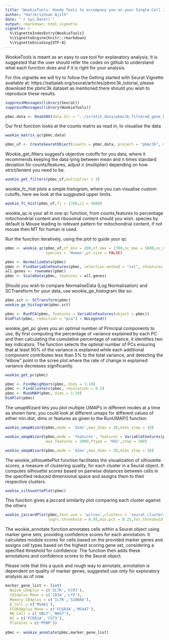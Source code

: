 ---
title: "WookieTools: Handy Tools to accompany you on your Single-Cell Journey"
author: "Harikrishnan Ajith"
date: "`r Sys.Date()`"
output: rmarkdown::html_vignette
vignette: >
  %\VignetteIndexEntry{WookieTools}
  %\VignetteEngine{knitr::rmarkdown}
  %\VignetteEncoding{UTF-8}
---

WookieTools is meant as an easy to use tool for explanatory analysis, It is suggested that the user should refer the codes on github to understand what each function does and if it is right for your analysis.

For this vignette we will try to follow the Getting started with Seurat Vignette available at: https://satijalab.org/seurat/articles/pbmc3k_tutorial,  please download the pbmc3k dataset as mentioned there should you wish to reproduce these results.
```{r}
suppressMessages(library(Seurat))
suppressMessages(library(WookieTools))
```

```{r}
pbmc.data <- Read10X(data.dir = "../scratch_data/pbmc3k_filtered_gene_bc_matrices/filtered_gene_bc_matrices/hg19/")
```

Our first function looks at the counts matrix as read in, to visualise the data
```{r}
wookie_matrix_qc(pbmc.data)
```

```{r}
pbmc_uf <- CreateSeuratObject(counts = pbmc.data, project = "pbmc3k", min.cells = 3, min.features = 200)

```


Wookie_get_filters suggest's objective cutoffs for you data, where it recommends keeping the data lying between mean and n times standard deviation for counts/features, adjust n (multiplier) depending on how strict/lenient you need to be.


```{r}
wookie_get_filters(pbmc_uf,multiplier = 3)
```



wookie_fc_hist plots a simple histogram, where you can visualise custom cutoffs, here we look at the suggested upper limits.


```{r}
wookie_fc_hist(pbmc_uf,fi = 1700,ci = 5600)
```


wookie_qc is your all in one qc function, from counts,features to percentage mitochondrial content and ribosomal content should you wish. species by default is Mouse leading to relevant pattern for mitochondrial content, if not mouse then MT for human is used. 

Run the function iteratively, using the plot to guide your qc


```{r}
pbmc <- wookie_qc(pbmc_uf,nf_min = 200,nf_max = 1700,nc_max = 5600,nc_min = 0,pmt = 5,
                  species = 'Human',pt.size = FALSE)
```


```{r}
pbmc <- NormalizeData(pbmc)
pbmc <- FindVariableFeatures(pbmc, selection.method = "vst", nfeatures = 2000)
all.genes <- rownames(pbmc)
pbmc <- ScaleData(pbmc, features = all.genes)
```

Should you wish to compare NormaliseData (Log Normalisation) and SCTransform for your data,
use wookie_ge_histogram like so:

```{r}
pbmc.sct <- SCTransform(pbmc)
wookie_ge_histogram(pbmc.sct)
```

```{r}
pbmc <- RunPCA(pbmc, features = VariableFeatures(object = pbmc))
DimPlot(pbmc, reduction = "pca") + NoLegend()
```


wookie_get_pc gives you an optimal number of Principal components to use,
By first computing the percentage of variance explained by each PC and then calculating the cumulative percentage of variance, it identifies two key indicators; The function selects the optimal number of PCs ensuring that at least 90% of the variance is explained while each additional component contributes less than 5% to the total variance, and detecting the "elbow" point in the scree plot where the rate of change in explained variance decreases significantly. 


```{r}
wookie_get_pc(pbmc)
```

```{r}
pbmc <- FindNeighbors(pbmc, dims = 1:10)
pbmc <- FindClusters(pbmc, resolution = 0.5)
pbmc <- RunUMAP(pbmc, dims = 1:10)
DimPlot(pbmc)
```

The umapWizard lets you plot multiple UMAP's in different modes at a time as shown here, you could look at different umaps for different values of either min.dist, dims or features as given to the RunUMAP() function 


```{r}
wookie_umapWizard(pbmc,mode = 'dims',max_dims = 20,dims_step = 10)
```

```{r}
wookie_umapWizard(pbmc,mode = 'features', features = VariableFeatures(pbmc),
                  max_features = 2000,ftype = 'HVG',step = 500)
```
```{r}
wookie_umapWizard(pbmc,mode = 'dims',max_dims = 20,dims_step = 10)
```

The wookie_silhouettePlot function facilitates the visualization of silhouette scores, a measure of clustering quality, for each cluster in a Seurat object. It computes silhouette scores based on pairwise distances between cells in the specified reduced dimensional space and assigns them to their respective clusters.


```{r}
wookie_silhouettePlot(pbmc)
```

This function gives a jaccard similarity plot comparing each cluster against the others

```{r}
wookie_jaccardPlot(pbmc,test.use = 'wilcox',clusters = 'seurat_clusters',
                   logfc.threshold = 0.95,min.pct = 0.25,fdr.threshold = 0.05)
```

The wookie_annotate function annotates cells within a Seurat object using marker gene sets, providing confidence scores for each annotation. It calculates module scores for cells based on the provided marker genes and assigns cell types based on the highest scoring gene set, considering a specified threshold for confidence. The function then adds these annotations and confidence scores to the Seurat object.

Please note that this a quick and rough way to annotate, annotation is dependent on quality of marker genes, 
suggested use only for exploratory analysis as of now.

```{r}
marker_gene_list <- list(
  Naive_CD4plus = c('IL7R','CCR7'),
  CD14plus_Mono = c('CD14','LYZ'),
  Memory_CD4plus = c('IL7R','S100A4'),
  B_Cell = c('MS4A1'),
  FCGR3Aplus_Mono = c('FCGR3A','MS4A7'),
  NK_Cell = c('GNLY','NKG7'),
  DC = c('FCER1A','CST3'),
  Platelet = c('PPBP'))
  
pbmc <- wookie_annotate(pbmc,marker_gene_list)
```



